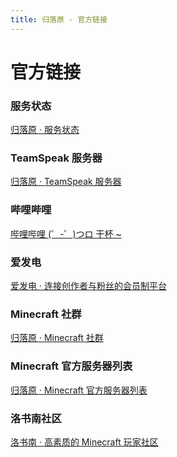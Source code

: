 ```yaml
---
title: 归落原 · 官方链接
---
```


# 官方链接


### 服务状态

[归落原 · 服务状态](https://status.yaasasi.cn/status/ourmoe)

### TeamSpeak 服务器

[归落原 · TeamSpeak 服务器](ts3server:/ts.our.moe)

### 哔哩哔哩

[哔哩哔哩 (゜-゜)つロ 干杯 ~](https://space.bilibili.com/407689732)

### 爱发电

[爱发电 · 连接创作者与粉丝的会员制平台](https://afdian.net/@Yaasasi)

### Minecraft 社群

[归落原 · Minecraft 社群](https://spark.yaasasi.cn/)

### Minecraft 官方服务器列表

[归落原 · Minecraft 官方服务器列表](https://findmcserver.com/server/HflBGhkGdP)

### 洛书南社区

[洛书南 · 高素质的 Minecraft 玩家社区](https://www.losenone.cn/)